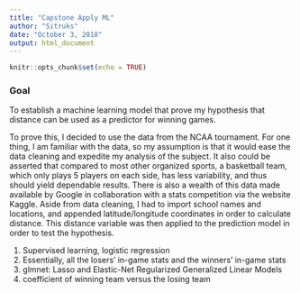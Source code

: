 ```yaml
---
title: "Capstone Apply ML"
author: "Sitruks"
date: "October 3, 2018"
output: html_document
---
```


```r
knitr::opts_chunk$set(echo = TRUE)
```

### **Goal**

To establish a machine learning model that prove my hypothesis that distance can be used as a predictor for winning games. 

To prove this, I decided to use the data from the NCAA tournament. For one thing, I am familiar with the data, so my assumption is that it would ease the data cleaning and expedite my analysis of the subject. It also could be asserted that compared to most other organized sports, a basketball team, which only plays 5 players on each side, has less variability, and thus should yield dependable results. There is also a wealth of this data made available by Google in collaboration with a stats competition via the website Kaggle. Aside from data cleaning, I had to import school names and locations, and appended latitude/longitude coordinates in order to calculate distance. This distance variable was then applied to the prediction model in order to test the hypothesis. 

1. Supervised learning, logistic regression
2. Essentially, all the losers' in-game stats and the winners' in-game stats
3. glmnet: Lasso and Elastic-Net Regularized Generalized Linear Models
4. coefficient of winning team versus the losing team